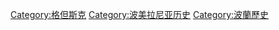 [[Category:格但斯克|Category:格但斯克]]
[[Category:波美拉尼亚历史|Category:波美拉尼亚历史]]
[[Category:波蘭歷史|Category:波蘭歷史]]
